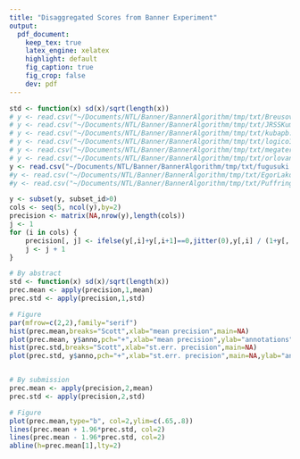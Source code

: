 ```yaml
---
title: "Disaggregated Scores from Banner Experiment"
output:
  pdf_document:
    keep_tex: true
    latex_engine: xelatex
    highlight: default
    fig_caption: true
    fig_crop: false
    dev: pdf
---
```


```r
std <- function(x) sd(x)/sqrt(length(x))
# y <- read.csv("~/Documents/NTL/Banner/BannerAlgorithm/tmp/txt/Breusov.csv")
# y <- read.csv("~/Documents/NTL/Banner/BannerAlgorithm/tmp/txt/JRSSKumarD.csv")
# y <- read.csv("~/Documents/NTL/Banner/BannerAlgorithm/tmp/txt/kubapb.csv")
# y <- read.csv("~/Documents/NTL/Banner/BannerAlgorithm/tmp/txt/logico14.csv")
# y <- read.csv("~/Documents/NTL/Banner/BannerAlgorithm/tmp/txt/megaterik.csv")
# y <- read.csv("~/Documents/NTL/Banner/BannerAlgorithm/tmp/txt/orlovan.csv")#
y <- read.csv("~/Documents/NTL/Banner/BannerAlgorithm/tmp/txt/fugusuki.csv")#
#y <- read.csv("~/Documents/NTL/Banner/BannerAlgorithm/tmp/txt/EgorLakomkin.csv")#
#y <- read.csv("~/Documents/NTL/Banner/BannerAlgorithm/tmp/txt/Puffring.csv")#

y <- subset(y, subset_id>0)
cols <- seq(5, ncol(y),by=2)
precision <- matrix(NA,nrow(y),length(cols))
j <- 1
for (i in cols) {
    precision[, j] <- ifelse(y[,i]+y[,i+1]==0,jitter(0),y[,i] / (1+y[, i] + y[,i+1]))
    j <- j + 1
}

# By abstract
std <- function(x) sd(x)/sqrt(length(x))
prec.mean <- apply(precision,1,mean)
prec.std <- apply(precision,1,std)

# Figure
par(mfrow=c(2,2),family="serif")
hist(prec.mean,breaks="Scott",xlab="mean precision",main=NA)
plot(prec.mean, y$anno,pch="+",xlab="mean precision",ylab="annotations")
hist(prec.std,breaks="Scott",xlab="st.err. precision",main=NA)
plot(prec.std, y$anno,pch="+",xlab="st.err. precision",main=NA,ylab="annotations")


# By submission
prec.mean <- apply(precision,2,mean)
prec.std <- apply(precision,2,std)

# Figure
plot(prec.mean,type="b", col=2,ylim=c(.65,.8))
lines(prec.mean + 1.96*prec.std, col=2)
lines(prec.mean - 1.96*prec.std, col=2)
abline(h=prec.mean[1],lty=2)
```